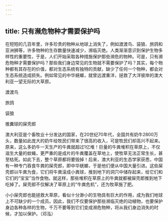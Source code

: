 ```yaml
---
---
---
```

title: 只有濒危物种才需要保护吗
---




在短短的几百年里，许多珍贵的物种从地球上消失了，例如渡渡鸟、袋狼、旅鸽和亚洲狮等，许多物种的生存数量快速减少，濒临灭绝。人类渐渐意识到保护生物多样性的重要性，于是，人们开始采取各种措施保护那些濒危的物种。可是，只有濒危物种才需要保护吗？那些我们身边常见的生物就不需要保护了吗？其实，每个物种都有其存在的价值，都对生态系统有独特的贡献，缺少了任何一个物种，都会对生态系统造成损失。例如常见的中华蜣螂，就曾远渡重洋，拯救了大洋彼岸的澳大利亚一望无际的大草原。



渡渡鸟



旅鸽





袋狼



推糞球的屎壳郎



澳大利亚是个畜牧业十分发达的国家，在20世纪70年代，全国共有奶牛2800万头，数量如此庞大的奶牛给牧民们带来了很高的收入，可是牧民们却高兴不起来。原来，这么多奶牛一天生产的牛粪就超过1亿堆！巨量的牛粪堆积在草原上，不仅滋生大量的蚊蝇，更严重的是成片的牛粪覆盖在草地上，使牧草无法正常生长，甚至枯死。如此下去，整个草原都将要毁掉！后来，澳大利亚的生态学家获悉，中国有一种专门吞食牛粪的屎壳郎，即中华蜣螂，于是他们便从中国大量引进。这些屎壳郎以牛粪为食，它们将牛粪滚成小粪球，推到地下的洞穴中储存起来，给它们和它们的“宝宝”当作食物。就这样，那些堆积在草原上的牛粪就都被屎壳郎推到地下吃掉了。屎壳郎不仅解决了草原上的“牛粪危机”，还为牧草施了肥。

小小屎壳郎也能拯救大草原，看似十分渺小的生物具有巨大的作用，成为我们地球上不可缺少的一个成员。因此，我们不仅要保护那些濒临灭绝的动植物，也要保护身边各种各样的生物，千万不要等到它们变成濒危物种，将从我们身边消失的时候，才加以保护。（邓泓）